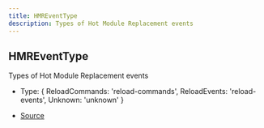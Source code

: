 ```yaml
---
title: HMREventType
description: Types of Hot Module Replacement events
---
```


## HMREventType

Types of Hot Module Replacement events

- Type: \{
  ReloadCommands: 'reload\-commands',
  ReloadEvents: 'reload\-events',
  Unknown: 'unknown'
}

- [Source](https://github.com/underctrl-io/commandkit/blob/98b939d6fdf8beaae597b4dc0351a139da52ee8d/packages/commandkit/src/utils/constants.ts#L13)
